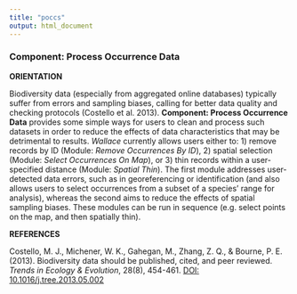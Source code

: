 ---
title: "poccs"
output: html_document
---

### **Component: Process Occurrence Data**

**ORIENTATION**

Biodiversity data (especially from aggregated online databases) typically suffer from errors and sampling biases, calling for better data quality and checking protocols (Costello et al. 2013). **Component: Process Occurrence Data** provides some simple ways for users to clean and process such datasets in order to reduce the effects of data characteristics that may be detrimental to results. *Wallace* currently allows users either to: 1) remove records by ID (Module: *Remove Occurrences By ID*), 2) spatial selection (Module: *Select Occurrences On Map*), or 3) thin records within a user-specified distance (Module: *Spatial Thin*).  The first module addresses user-detected data errors, such as in georeferencing or identification (and also allows users to select occurrences from a subset of a species' range for analysis), whereas the second aims to reduce the effects of spatial sampling biases. These modules can be run in sequence (e.g. select points on the map, and then spatially thin).

**REFERENCES**

Costello, M. J., Michener, W. K., Gahegan, M., Zhang, Z. Q., & Bourne, P. E. (2013). Biodiversity data should be published, cited, and peer reviewed. *Trends in Ecology & Evolution*, 28(8), 454-461. <a href="https://doi.org/10.1016/j.tree.2013.05.002" target="_blank">DOI: 10.1016/j.tree.2013.05.002</a>
